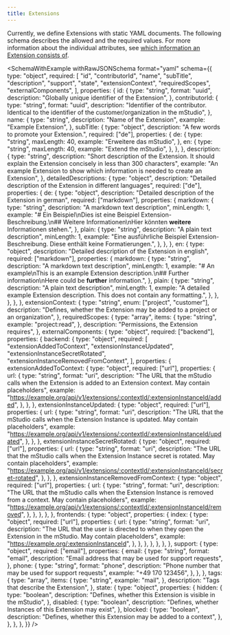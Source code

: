 ```yaml
---
title: Extensions
---
```



Currently, we define Extensions with static YAML documents.
The following schema describes the allowed and the required values.
For more information about the individual attributes, see [which information an Extension consists of](../../overview/extensions#which-information-does-an-extension-consist-of).

<SchemaWithExample
  withRawJSONSchema
  format="yaml"
  schema={{
    type: "object",
    required: [
      "id",
      "contributorId",
      "name",
      "subTitle",
      "description",
      "support",
      "state",
      "extensionContext",
      "requiredScopes",
      "externalComponents",
    ],
    properties: {
      id: {
        type: "string",
        format: "uuid",
        description: "Globally unique identifier of the Extension",
      },
      contributorId: {
        type: "string",
        format: "uuid",
        description:
          "Identifier of the contributor. Identical to the identifier of the customer/organization in the mStudio",
      },
      name: {
        type: "string",
        description: "Name of the Extension",
        example: "Example Extension",
      },
      subTitle: {
        type: "object",
        description: "A few words to promote your Extension.",
        required: ["de"],
        properties: {
          de: {
            type: "string",
            maxLength: 40,
            example: "Erweitere das mStudio",
          },
          en: {
            type: "string",
            maxLength: 40,
            example: "Extend the mStudio",
          },
        },
      },
      description: {
        type: "string",
        description:
          "Short description of the Extension. It should explain the Extension concisely in less than 300 characters",
        example:
          "An example Extension to show which information is needed to create an Extension",
      },
      detailedDescriptions: {
        type: "object",
        description:
          "Detailed description of the Extension in different languages",
        required: ["de"],
        properties: {
          de: {
            type: "object",
            description: "Detailed description of the Extension in german",
            required: ["markdown"],
            properties: {
              markdown: {
                type: "string",
                description: "A markdown text description",
                minLength: 1,
                example:
                  "# Ein Beispiel\nDies ist eine Beispiel Extension-Beschreibung.\n## Weitere Informationen\nHier könnten **weitere** Informationen stehen.",
              },
              plain: {
                type: "string",
                description: "A plain text description",
                minLength: 1,
                example:
                  "Eine ausführliche Beispiel Extension-Beschreibung. Diese enthält keine Formatierungen.",
              },
            },
          },
          en: {
            type: "object",
            description: "Detailed description of the Extension in english",
            required: ["markdown"],
            properties: {
              markdown: {
                type: "string",
                description: "A markdown text description",
                minLength: 1,
                example:
                  "# An example\nThis is an example Extension description.\n## Further information\nHere could be **further** information.",
              },
              plain: {
                type: "string",
                description: "A plain text description",
                minLength: 1,
                exmple:
                  "A detailed example Extension description. This does not contain any formatting.",
              },
            },
          },
        },
      },
      extensionContext: {
        type: "string",
        enum: ["project", "customer"],
        description:
          "Defines, whether the Extension may be added to a project or an organization",
      },
      requiredScopes: {
        type: "array",
        items: {
          type: "string",
          example: "project:read",
        },
        description: "Permissions, the Extension requires",
      },
      externalComponents: {
        type: "object",
        required: ["backend"],
        properties: {
          backend: {
            type: "object",
            required: [
              "extensionAddedToContext",
              "extensionInstanceUpdated",
              "extensionInstanceSecretRotated",
              "extensionInstanceRemovedFromContext",
            ],
            properties: {
              extensionAddedToContext: {
                type: "object",
                required: ["url"],
                properties: {
                  url: {
                    type: "string",
                    format: "uri",
                    description:
                      "The URL that the mStudio calls when the Extension is added to an Extension context. May contain placeholders",
                    example:
                      "https://example.org/api/v1/extensions/:contextId/:extensionInstanceId/added",
                  },
                },
              },
              extensionInstanceUpdated: {
                type: "object",
                required: ["url"],
                properties: {
                  url: {
                    type: "string",
                    format: "uri",
                    description:
                      "The URL that the mStudio calls when the Extension Instance is updated. May contain placeholders",
                    example:
                      "https://example.org/api/v1/extensions/:contextId/:extensionInstanceId/updated",
                  },
                },
              },
              extensionInstanceSecretRotated: {
                type: "object",
                required: ["url"],
                properties: {
                  url: {
                    type: "string",
                    format: "uri",
                    description:
                      "The URL that the mStudio calls when the Extension Instance secret is rotated. May contain placeholders",
                    example:
                      "https://example.org/api/v1/extensions/:contextId/:extensionInstanceId/secret-rotated",
                  },
                },
              },
              extensionInstanceRemovedFromContext: {
                type: "object",
                required: ["url"],
                properties: {
                  url: {
                    type: "string",
                    format: "uri",
                    description:
                      "The URL that the mStudio calls when the Extension Instance is removed from a context. May contain placeholders",
                    example:
                      "https://example.org/api/v1/extensions/:contextId/:extensionInstanceId/removed",
                  },
                },
              },
            },
          },
          frontends: {
            type: "object",
            properties: {
              index: {
                type: "object",
                required: ["url"],
                properties: {
                  url: {
                    type: "string",
                    format: "uri",
                    description:
                      "The URL that the user is directed to when they open the Extension in the mStudio. May contain placeholders",
                    example: "https://example.org/:extensionInstanceId",
                  },
                },
              },
            },
          },
        },
      },
      support: {
        type: "object",
        required: ["email"],
        properties: {
          email: {
            type: "string",
            format: "email",
            description: "Email address that may be used for support requests",
          },
          phone: {
            type: "string",
            format: "phone",
            description: "Phone number that may be used for support requests",
            example: "+49 170 123456",
          },
        },
      },
      tags: {
        type: "array",
        items: {
          type: "string",
          example: "mail",
        },
        description: "Tags that describe the Extension",
      },
      state: {
        type: "object",
        properties: {
          hidden: {
            type: "boolean",
            description:
              "Defines, whether this Extension is visible in the mStudio",
          },
          disabled: {
            type: "boolean",
            description:
              "Defines, whether Instances of this Extension may exist",
          },
          blocked: {
            type: "boolean",
            description:
              "Defines, whether this Extension may be added to a context",
          },
        },
      },
    },
  }}
/>
